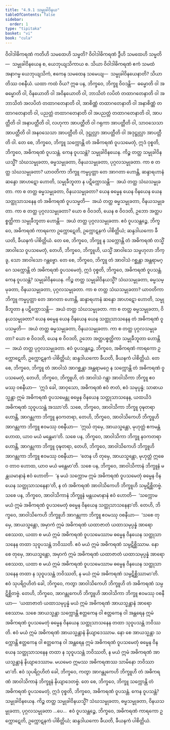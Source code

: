 ```yaml
---
title: "4.9.1 သမ္မုခါဝိနယ"
tableOfContents: false
sidebar:
  order: 1
type: "tipitaka"
basket: "vi"
book: "cula"
---
```



<DynamicBreadcrumb />

<Division number="228" book="cula" e="ch" v="4" p="220">

<Paragraph number="936" book="cula">
ဝိဝါဒါဓိကရဏံ ကတိဟိ သမထေဟိ သမ္မတိ? ဝိဝါဒါဓိကရဏံ ဒွီဟိ သမထေဟိ သမ္မတိ—  သမ္မုခါဝိနယေန စ, ယေဘုယျသိကာယ စ. သိယာ ဝိဝါဒါဓိကရဏံ ဧကံ သမထံ အနာဂမ္မ ယေဘုယျသိကံ, ဧကေန သမထေန သမေယျ—  သမ္မုခါဝိနယေနာတိ? သိယာတိဿ ဝစနီယံ. ယထာ ကထံ ဝိယ? ဣဓ ပန, ဘိက္ခဝေ, ဘိက္ခူ ဝိဝဒန္တိ—  ဓမ္မောတိ ဝါ အဓမ္မောတိ ဝါ, ဝိနယောတိ ဝါ အဝိနယောတိ ဝါ, ဘာသိတံ လပိတံ တထာဂတေနာတိ ဝါ အဘာသိတံ အလပိတံ တထာဂတေနာတိ ဝါ, အာစိဏ္ဏံ တထာဂတေနာတိ ဝါ အနာစိဏ္ဏံ တထာဂတေနာတိ ဝါ, ပညတ္တံ တထာဂတေနာတိ ဝါ အပညတ္တံ တထာဂတေနာတိ ဝါ, အာပတ္တီတိ ဝါ အနာပတ္တီတိ ဝါ, လဟုကာ အာပတ္တီတိ ဝါ ဂရုကာ အာပတ္တီတိ ဝါ, သာဝသေသာ အာပတ္တီတိ ဝါ အနဝသေသာ အာပတ္တီတိ ဝါ, ဒုဋ္ဌုလ္လာ အာပတ္တီတိ ဝါ အဒုဋ္ဌုလ္လာ အာပတ္တီတိ ဝါ.
</Paragraph>

<Paragraph number="937" book="cula">
တေ စေ, ဘိက္ခဝေ, ဘိက္ခူ သက္ကောန္တိ တံ အဓိကရဏံ ဝူပသမေတုံ, ဣဒံ ဝုစ္စတိ, ဘိက္ခဝေ, အဓိကရဏံ ဝူပသန္တံ. ကေန ဝူပသန္တံ? သမ္မုခါဝိနယေန. ကိဉ္စ တတ္ထ သမ္မုခါဝိနယသ္မိံ? သံဃသမ္မုခတာ, ဓမ္မသမ္မုခတာ, ဝိနယသမ္မုခတာ, ပုဂ္ဂလသမ္မုခတာ. ကာ စ တတ္ထ သံဃသမ္မုခတာ? ယာဝတိကာ ဘိက္ခူ ကမ္မပ္ပတ္တာ တေ အာဂတာ ဟောန္တိ, ဆန္ဒာရဟာနံ ဆန္ဒော အာဟဋော ဟောတိ, သမ္မုခီဘူတာ န ပဋိက္ကောသန္တိ—  အယံ တတ္ထ သံဃသမ္မုခတာ. ကာ စ တတ္ထ ဓမ္မသမ္မုခတာ, ဝိနယသမ္မုခတာ? ယေန ဓမ္မေန ယေန ဝိနယေန ယေန သတ္ထုသာသနေန တံ အဓိကရဏံ ဝူပသမ္မတိ—  အယံ တတ္ထ ဓမ္မသမ္မုခတာ, ဝိနယသမ္မုခတာ. ကာ စ တတ္ထ ပုဂ္ဂလသမ္မုခတာ? ယော စ ဝိဝဒတိ, ယေန စ ဝိဝဒတိ, ဥဘော အတ္ထပစ္စတ္ထိကာ သမ္မုခီဘူတာ ဟောန္တိ—  အယံ တတ္ထ ပုဂ္ဂလသမ္မုခတာ. ဧဝံ ဝူပသန္တဉ္စေ, ဘိက္ခဝေ, အဓိကရဏံ ကာရကော ဥက္ကောဋေတိ, ဥက္ကောဋနကံ ပါစိတ္တိယံ; ဆန္ဒဒါယကော ခီယတိ, ခီယနကံ ပါစိတ္တိယံ.
</Paragraph>

</Division>
<Division number="229" book="cula" e="ch" v="4" p="221">

<Paragraph number="938" book="cula">
တေ စေ, ဘိက္ခဝေ, ဘိက္ခူ န သက္ကောန္တိ တံ အဓိကရဏံ တသ္မိံ အာဝါသေ ဝူပသမေတုံ, တေဟိ, ဘိက္ခဝေ, ဘိက္ခူဟိ, ယသ္မိံ အာဝါသေ သမ္ဗဟုလာ ဘိက္ခူ, သော အာဝါသော ဂန္တဗ္ဗော. တေ စေ, ဘိက္ခဝေ, ဘိက္ခူ တံ အာဝါသံ ဂစ္ဆန္တာ အန္တရာမဂ္ဂေ သက္ကောန္တိ တံ အဓိကရဏံ ဝူပသမေတုံ, ဣဒံ ဝုစ္စတိ, ဘိက္ခဝေ, အဓိကရဏံ ဝူပသန္တံ. ကေန ဝူပသန္တံ? သမ္မုခါဝိနယေန. ကိဉ္စ တတ္ထ သမ္မုခါဝိနယသ္မိံ? သံဃသမ္မုခတာ, ဓမ္မသမ္မုခတာ, ဝိနယသမ္မုခတာ, ပုဂ္ဂလသမ္မုခတာ. ကာ စ တတ္ထ သံဃသမ္မုခတာ? ယာဝတိကာ ဘိက္ခူ ကမ္မပ္ပတ္တာ တေ အာဂတာ ဟောန္တိ, ဆန္ဒာရဟာနံ ဆန္ဒော အာဟဋော ဟောတိ, သမ္မုခီဘူတာ န ပဋိက္ကောသန္တိ—  အယံ တတ္ထ သံဃသမ္မုခတာ. ကာ စ တတ္ထ ဓမ္မသမ္မုခတာ, ဝိနယသမ္မုခတာ? ယေန ဓမ္မေန ယေန ဝိနယေန ယေန သတ္ထုသာသနေန တံ အဓိကရဏံ ဝူပသမ္မတိ—  အယံ တတ္ထ ဓမ္မသမ္မုခတာ, ဝိနယသမ္မုခတာ. ကာ စ တတ္ထ ပုဂ္ဂလသမ္မုခတာ? ယော စ ဝိဝဒတိ, ယေန စ ဝိဝဒတိ, ဥဘော အတ္ထပစ္စတ္ထိကာ သမ္မုခီဘူတာ ဟောန္တိ—  အယံ တတ္ထ ပုဂ္ဂလသမ္မုခတာ. ဧဝံ ဝူပသန္တဉ္စေ, ဘိက္ခဝေ, အဓိကရဏံ ကာရကော ဥက္ကောဋေတိ, ဥက္ကောဋနကံ ပါစိတ္တိယံ; ဆန္ဒဒါယကော ခီယတိ, ခီယနကံ ပါစိတ္တိယံ.
</Paragraph>

</Division>
<Division number="230" book="cula" e="ch" v="4" p="221">

<Paragraph number="939" book="cula">
တေ စေ, ဘိက္ခဝေ, ဘိက္ခူ တံ အာဝါသံ အာဂစ္ဆန္တာ အန္တရာမဂ္ဂေ န သက္ကောန္တိ တံ အဓိကရဏံ ဝူပသမေတုံ, တေဟိ, ဘိက္ခဝေ, ဘိက္ခူဟိ, တံ အာဝါသံ ဂန္တွာ အာဝါသိကာ ဘိက္ခူ ဧဝမဿု ဝစနီယာ—  ‘ဣဒံ ခေါ, အာဝုသော, အဓိကရဏံ ဧဝံ ဇာတံ, ဧဝံ သမုပ္ပန္နံ; သာဓာယသ္မန္တာ ဣမံ အဓိကရဏံ ဝူပသမေန္တု ဓမ္မေန ဝိနယေန သတ္ထုသာသနေန, ယထယိဒံ အဓိကရဏံ သုဝူပသန္တံ အဿာ’တိ.
</Paragraph>

<Paragraph number="940" book="cula">
သစေ, ဘိက္ခဝေ, အာဝါသိကာ ဘိက္ခူ ဝုဍ္ဎတရာ ဟောန္တိ, အာဂန္တုကာ ဘိက္ခူ နဝကတရာ, တေဟိ, ဘိက္ခဝေ, အာဝါသိကေဟိ ဘိက္ခူဟိ အာဂန္တုကာ ဘိက္ခူ ဧဝမဿု ဝစနီယာ—  ‘ဣင်္ဃ တုမှေ, အာယသ္မန္တော, မုဟုတ္တံ ဧကမန္တံ ဟောထ, ယာဝ မယံ မန္တေမာ’တိ. သစေ ပန, ဘိက္ခဝေ, အာဝါသိကာ ဘိက္ခူ နဝကတရာ ဟောန္တိ, အာဂန္တုကာ ဘိက္ခူ ဝုဍ္ဎတရာ, တေဟိ, ဘိက္ခဝေ, အာဝါသိကေဟိ ဘိက္ခူဟိ အာဂန္တုကာ ဘိက္ခူ ဧဝမဿု ဝစနီယာ—  ‘တေန ဟိ တုမှေ, အာယသ္မန္တော, မုဟုတ္တံ ဣဓေဝ တာဝ ဟောထ, ယာဝ မယံ မန္တေမာ’တိ.
</Paragraph>

<Paragraph number="941" book="cula">
သစေ ပန, ဘိက္ခဝေ, အာဝါသိကာနံ ဘိက္ခူနံ မန္တယမာနာနံ ဧဝံ ဟောတိ—  ‘န မယံ သက္ကောမ ဣမံ အဓိကရဏံ ဝူပသမေတုံ ဓမ္မေန ဝိနယေန သတ္ထုသာသနေနာ’တိ, န တံ အဓိကရဏံ အာဝါသိကေဟိ ဘိက္ခူဟိ သမ္ပဋိစ္ဆိတဗ္ဗံ. သစေ ပန, ဘိက္ခဝေ, အာဝါသိကာနံ ဘိက္ခူနံ မန္တယမာနာနံ ဧဝံ ဟောတိ—  ‘သက္ကောမ မယံ ဣမံ အဓိကရဏံ ဝူပသမေတုံ ဓမ္မေန ဝိနယေန သတ္ထုသာသနေနာ’တိ. တေဟိ, ဘိက္ခဝေ, အာဝါသိကေဟိ ဘိက္ခူဟိ အာဂန္တုကာ ဘိက္ခူ ဧဝမဿု ဝစနီယာ—  ‘သစေ တုမှေ, အာယသ္မန္တော, အမှာကံ ဣမံ အဓိကရဏံ ယထာဇာတံ ယထာသမုပ္ပန္နံ အာရောစေဿထ, ယထာ စ မယံ ဣမံ အဓိကရဏံ ဝူပသမေဿာမ ဓမ္မေန ဝိနယေန သတ္ထုသာသနေန တထာ သုဝူပသန္တံ ဘဝိဿတိ. ဧဝံ မယံ ဣမံ အဓိကရဏံ သမ္ပဋိစ္ဆိဿာမ. နော စေ တုမှေ, အာယသ္မန္တော, အမှာကံ ဣမံ အဓိကရဏံ ယထာဇာတံ ယထာသမုပ္ပန္နံ အာရောစေဿထ, ယထာ စ မယံ ဣမံ အဓိကရဏံ ဝူပသမေဿာမ ဓမ္မေန ဝိနယေန သတ္ထုသာသနေန တထာ န သုဝူပသန္တံ ဘဝိဿတိ, န မယံ ဣမံ အဓိကရဏံ သမ္ပဋိစ္ဆိဿာမာ’တိ. ဧဝံ သုပရိဂ္ဂဟိတံ ခေါ, ဘိက္ခဝေ, ကတွာ အာဝါသိကေဟိ ဘိက္ခူဟိ တံ အဓိကရဏံ သမ္ပဋိစ္ဆိတဗ္ဗံ.
</Paragraph>

<Paragraph number="942" book="cula">
တေဟိ, ဘိက္ခဝေ, အာဂန္တုကေဟိ ဘိက္ခူဟိ အာဝါသိကာ ဘိက္ခူ ဧဝမဿု ဝစနီယာ—  ‘ယထာဇာတံ ယထာသမုပ္ပန္နံ မယံ ဣမံ အဓိကရဏံ အာယသ္မန္တာနံ အာရောစေဿာမ. သစေ အာယသ္မန္တာ သက္ကောန္တိ ဧတ္တကေန ဝါ ဧတ္တကေန ဝါ အန္တရေန ဣမံ အဓိကရဏံ ဝူပသမေတုံ ဓမ္မေန ဝိနယေန သတ္ထုသာသနေန တထာ သုဝူပသန္တံ ဘဝိဿတိ. ဧဝံ မယံ ဣမံ အဓိကရဏံ အာယသ္မန္တာနံ နိယျာဒေဿာမ. နော စေ အာယသ္မန္တာ သက္ကောန္တိ ဧတ္တကေန ဝါ ဧတ္တကေန ဝါ အန္တရေန ဣမံ အဓိကရဏံ ဝူပသမေတုံ ဓမ္မေန ဝိနယေန သတ္ထုသာသနေန တထာ န သုဝူပသန္တံ ဘဝိဿတိ, န မယံ ဣမံ အဓိကရဏံ အာယသ္မန္တာနံ နိယျာဒေဿာမ. မယမေဝ ဣမဿ အဓိကရဏဿ သာမိနော ဘဝိဿာမာ’တိ. ဧဝံ သုပရိဂ္ဂဟိတံ ခေါ, ဘိက္ခဝေ, ကတွာ အာဂန္တုကေဟိ ဘိက္ခူဟိ တံ အဓိကရဏံ အာဝါသိကာနံ ဘိက္ခူနံ နိယျာဒေတဗ္ဗံ.
</Paragraph>

<Paragraph number="943" book="cula">
တေ စေ, ဘိက္ခဝေ, ဘိက္ခူ သက္ကောန္တိ တံ အဓိကရဏံ ဝူပသမေတုံ, ဣဒံ ဝုစ္စတိ, ဘိက္ခဝေ, အဓိကရဏံ ဝူပသန္တံ. ကေန ဝူပသန္တံ? သမ္မုခါဝိနယေန. ကိဉ္စ တတ္ထ သမ္မုခါဝိနယသ္မိံ? သံဃသမ္မုခတာ, ဓမ္မသမ္မုခတာ, ဝိနယသမ္မုခတာ, ပုဂ္ဂလသမ္မုခတာ …ပေ…  ဧဝံ ဝူပသန္တဉ္စေ, ဘိက္ခဝေ, အဓိကရဏံ ကာရကော ဥက္ကောဋေတိ, ဥက္ကောဋနကံ ပါစိတ္တိယံ; ဆန္ဒဒါယကော ခီယတိ, ခီယနကံ ပါစိတ္တိယံ.
</Paragraph>
</Division>